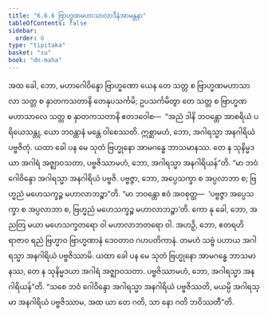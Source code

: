 ```yaml
---
title: "6.6.6 ဗြာဟ္မဏမဟာသာလာဒီနံအာမန္တနာ"
tableOfContents: false
sidebar:
  order: 6
type: "tipitaka"
basket: "su"
book: "dn-maha"
---
```



<DynamicBreadcrumb />

<Division number="324" book="dn-maha">

<Paragraph number="736" book="dn-maha">
အထ ခေါ, ဘော, မဟာဂေါဝိန္ဒော ဗြာဟ္မဏော ယေန တေ သတ္တ စ ဗြာဟ္မဏမဟာသာလာ သတ္တ စ နှာတကသတာနိ တေနုပသင်္ကမိ; ဥပသင်္ကမိတွာ တေ သတ္တ စ ဗြာဟ္မဏမဟာသာလေ သတ္တ စ နှာတကသတာနိ ဧတဒဝေါစ—  “အညံ ဒါနိ ဘဝန္တော အာစရိယံ ပရိယေသန္တု, ယော ဘဝန္တာနံ မန္တေ ဝါစေဿတိ. ဣစ္ဆာမဟံ, ဘော, အဂါရသ္မာ အနဂါရိယံ ပဗ္ဗဇိတုံ. ယထာ ခေါ ပန မေ သုတံ ဗြဟ္မုနော အာမဂန္ဓေ ဘာသမာနဿ. တေ န သုနိမ္မဒယာ အဂါရံ အဇ္ဈာဝသတာ, ပဗ္ဗဇိဿာမဟံ, ဘော, အဂါရသ္မာ အနဂါရိယန်”တိ. “မာ ဘဝံ ဂေါဝိန္ဒော အဂါရသ္မာ အနဂါရိယံ ပဗ္ဗဇိ. ပဗ္ဗဇ္ဇာ, ဘော, အပ္ပေသက္ခာ စ အပ္ပလာဘာ စ; ဗြဟ္မညံ မဟေသက္ခဉ္စ မဟာလာဘဉ္စာ”တိ. “မာ ဘဝန္တော ဧဝံ အဝစုတ္ထ—  ‘ပဗ္ဗဇ္ဇာ အပ္ပေသက္ခာ စ အပ္ပလာဘာ စ, ဗြဟ္မညံ မဟေသက္ခဉ္စ မဟာလာဘဉ္စာ’တိ. ကော နု ခေါ, ဘော, အညတြ မယာ မဟေသက္ခတရော ဝါ မဟာလာဘတရော ဝါ. အဟဉှိ, ဘော, ဧတရဟိ ရာဇာဝ ရညံ ဗြဟ္မာဝ ဗြာဟ္မဏာနံ ဒေဝတာဝ ဂဟပတိကာနံ. တမဟံ သဗ္ဗံ ပဟာယ အဂါရသ္မာ အနဂါရိယံ ပဗ္ဗဇိဿာမိ. ယထာ ခေါ ပန မေ သုတံ ဗြဟ္မုနော အာမဂန္ဓေ ဘာသမာနဿ, တေ န သုနိမ္မဒယာ အဂါရံ အဇ္ဈာဝသတာ. ပဗ္ဗဇိဿာမဟံ, ဘော, အဂါရသ္မာ အနဂါရိယန်”တိ. “သစေ ဘဝံ ဂေါဝိန္ဒော အဂါရသ္မာ အနဂါရိယံ ပဗ္ဗဇိဿတိ, မယမ္ပိ အဂါရသ္မာ အနဂါရိယံ ပဗ္ဗဇိဿာမ, အထ ယာ တေ ဂတိ, သာ နော ဂတိ ဘဝိဿတီ”တိ.
</Paragraph>
</Division>